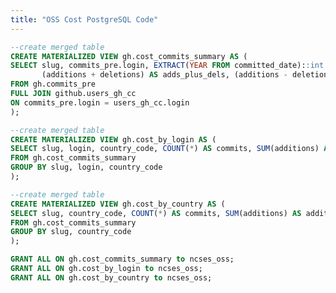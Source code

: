 ```yaml
---
title: "OSS Cost PostgreSQL Code"
---
```


```sql
--create merged table 
CREATE MATERIALIZED VIEW gh.cost_commits_summary AS (
SELECT slug, commits_pre.login, EXTRACT(YEAR FROM committed_date)::int AS year, users_gh_cc.country_code, additions, deletions, 
       (additions + deletions) AS adds_plus_dels, (additions - deletions) AS adds_minus_dels
FROM gh.commits_pre
FULL JOIN github.users_gh_cc
ON commits_pre.login = users_gh_cc.login
);
```

```sql
--create merged table 
CREATE MATERIALIZED VIEW gh.cost_by_login AS (
SELECT slug, login, country_code, COUNT(*) AS commits, SUM(additions) AS additions, SUM(deletions) AS deletions
FROM gh.cost_commits_summary
GROUP BY slug, login, country_code
);
```

```sql
--create merged table 
CREATE MATERIALIZED VIEW gh.cost_by_country AS (
SELECT slug, country_code, COUNT(*) AS commits, SUM(additions) AS additions, SUM(deletions) AS deletions
FROM gh.cost_commits_summary
GROUP BY slug, country_code
); 

```

```sql
GRANT ALL ON gh.cost_commits_summary to ncses_oss; 
GRANT ALL ON gh.cost_by_login to ncses_oss;
GRANT ALL ON gh.cost_by_country to ncses_oss;
```













